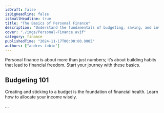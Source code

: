 ```yaml
---
isDraft: false
isBigHeadline: false
isSmallHeadline: true
title: "The Basics of Personal Finance"
description: "Understand the fundamentals of budgeting, saving, and investing for a secure future."
cover: "./imgs/Personal-Finance.avif"
category: finance
publishedTime: "2024-11-17T00:00:00.000Z"
authors: ["andres-tobio"]
---
```


Personal finance is about more than just numbers; it’s about building habits that lead to financial freedom. Start your journey with these basics.

## Budgeting 101

Creating and sticking to a budget is the foundation of financial health. Learn how to allocate your income wisely.

...
